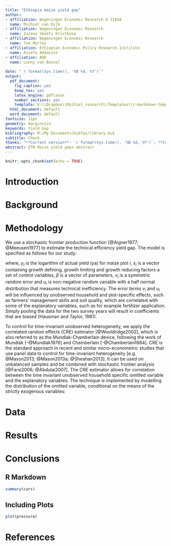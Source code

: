 ```yaml
---
title: "Ethiopia maize yield gap"
author:
- affiliation: Wageningen Economic Research & IIASA
  name: Michiel van Dijk
- affiliation: Wageningen Economic Research
  name: Zuzana Smeets Kristkova
- affiliation: Wageningen Economic Research
  name: Tom Morley
- affiliation: Ethiopian Economic Policy Research Institute
  name: Assefa Admassie
- affiliation: ADD
  name: Lenny van Bussel
  
date: "`r format(Sys.time(), '%B %d, %Y')`"
output:
  pdf_document:
    fig_caption: yes
    keep_tex: yes
    latex_engine: pdflatex
    number_sections: yes
    template: D:\\Dropbox\\Michiel_research\\Templates\\r-markdown-templates\\svm-latex-ms.tex
  html_document: default
  word_document: default
fontsize: 11pt
geometry: margin=1in
keywords: Yield Gap
bibliography: M:/My Documents/bibTex/library.bib
subtitle: Check
thanks: "**Current version**: `r format(Sys.time(), '%B %d, %Y')`; **Corresponding author**: michiel.vandijk@wur.nl."
abstract: ETH Maize yield gaps abstract
---
```



```r
knitr::opts_chunk$set(echo = TRUE)

```




# Introduction




# Background


# Methodology

We use a stochastic frontier production function [@Aigner1977; @Meeusen1977] to estimate the technical efficiency yield gap. The model is specified as follows for our study:

\begin{equation}
\label{sfa}
y_i=x_i\beta+v_i-u_i
\end{equation}

where, $y_i$ is the logarithm of actual yield (ya) for maize plot $i$, $x_i$ is a vector containing growth defining, growth limiting and growth reducing factors a set of control variables, $\beta$ is a vector of parameters, $v_i$  is a symmetric random error and $u_i$ is non-negative random variable with a half normal distribution that measures technical inefficiency. The error terms $v_i$  and $u_i$ will be influenced by unobserved household and plot-specific effects, such as farmers’ management skills and soil quality, which are correlated with some of the explanatory variables, such as for example fertilizer application. Simply pooling the data for the two survey years will result in coefficients that are biased (Hausman and Taylor, 1981). 

To control for time-invariant unobserved heterogeneity, we apply the correlated random effects (CRE) estimator [@Wooldridge2002], which is also referred to as the Mundlak-Chamberlain device, following the work of Mundlak [-@Mundlak1978] and Chamberlain [-@Chamberlain1984]. CRE is the standard approach in recent and similar micro-econometric studies that use panel data to control for time-invariant heterogeneity [e.g. @Mason2013; @Mason2013a; @Sheahan2013]. It can be used on unbalanced samples and be combined with stochastic frontier analysis [@Farsi2006; @Abdulai2007]. The CRE estimator allows for correlation between the time invariant unobserved household specific omitted variable and the explanatory variables. The technique is implemented by modelling the distribution of the omitted variable, conditional on the means of the strictly exogenous variables: 

# Data

# Results

# Conclusions



## R Markdown


```r
summary(cars)
```

## Including Plots


```r
plot(pressure)
```

# References
